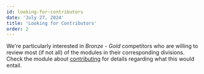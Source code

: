 ```yaml
---
id: looking-for-contributors
date: 'July 27, 2024'
title: 'Looking for Contributors'
order: 2
---
```


We're particularly interested in _Bronze - Gold_ competitors who are willing to review most (if not all) of the modules in their corresponding divisions. Check the module about [contributing](/general/contributing) for details regarding what this would entail.
